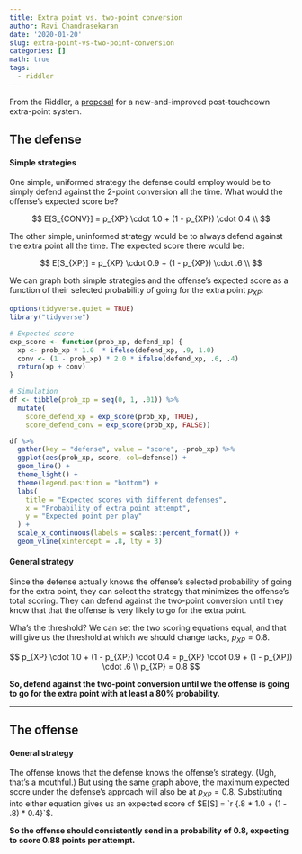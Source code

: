 ```yaml
---
title: Extra point vs. two-point conversion
author: Ravi Chandrasekaran
date: '2020-01-20'
slug: extra-point-vs-two-point-conversion
categories: []
math: true
tags:
  - riddler
---
```



From the Riddler, a [proposal](https://fivethirtyeight.com/features/can-you-track-the-delirious-ducks/) 
for a new-and-improved post-touchdown extra-point system. 

## The defense
#### Simple strategies
One simple, uniformed strategy the defense could employ would be to simply
defend against the 2-point conversion all the time. What would the offense's
expected score be?

$$
E[S_{CONV}] = p_{XP} \cdot 1.0 + (1 - p_{XP}) \cdot 0.4 \\
$$


The other simple, uninformed strategy would be to always defend against the
extra point all the time. The expected score there would be:

$$
E[S_{XP}] = p_{XP} \cdot 0.9 + (1 - p_{XP}) \cdot .6 \\
$$

We can graph both simple strategies and the offense's expected score as a 
function of their selected probability of going for the extra point $p_{XP}$:

```r
options(tidyverse.quiet = TRUE)
library("tidyverse")
```


```r
# Expected score
exp_score <- function(prob_xp, defend_xp) {
  xp <- prob_xp * 1.0  * ifelse(defend_xp, .9, 1.0) 
  conv <- (1 - prob_xp) * 2.0 * ifelse(defend_xp, .6, .4)
  return(xp + conv)
}

# Simulation
df <- tibble(prob_xp = seq(0, 1, .01)) %>%
  mutate(
    score_defend_xp = exp_score(prob_xp, TRUE),
    score_defend_conv = exp_score(prob_xp, FALSE))
```


```r
df %>%
  gather(key = "defense", value = "score", -prob_xp) %>%
  ggplot(aes(prob_xp, score, col=defense)) +
  geom_line() +
  theme_light() +
  theme(legend.position = "bottom") +
  labs(
    title = "Expected scores with different defenses",
    x = "Probability of extra point attempt",
    y = "Expected point per play"
  ) +
  scale_x_continuous(labels = scales::percent_format()) +
  geom_vline(xintercept = .8, lty = 3)

```


#### General strategy
Since the defense actually knows the offense's selected probability of
going for the extra point, they can select the strategy that minimizes 
the offense's total scoring. They can defend against the two-point 
conversion until they know that that the offense is very likely to go
for the extra point. 

Wha's the threshold? We can set the two scoring equations equal, and 
that will give us the threshold at which we should change tacks, $p_{XP} = 0.8$.

$$
p_{XP} \cdot 1.0 + (1 - p_{XP}) \cdot 0.4 = p_{XP} \cdot 0.9 + (1 - p_{XP}) \cdot .6 \\
p_{XP} = 0.8
$$



**So, defend against the two-point conversion until we the offense is going
to go for the extra point with at least a 80% probability.**

---

## The offense

#### General strategy
The offense knows that the defense knows the offense's strategy. (Ugh, that's 
a mouthful.) But using the same graph above, the maximum expected score under
the defense's approach will also be at $p_{XP} = 0.8$. Substituting into either
equation gives us an expected score of $E[S] = `r {.8 * 1.0 + (1 - .8) * 0.4}`$.

**So the offense should consistently send in a probability of 0.8, expecting to
score 0.88 points per attempt.**

